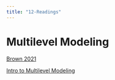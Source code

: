 ```yaml
---
title: "12-Readings"
---
```

#  Multilevel Modeling

[Brown 2021](https://journals.sagepub.com/doi/full/10.1177/2515245920960351)


[Intro to Multilevel Modeling](https://us.sagepub.com/sites/default/files/upm-assets/105311_book_item_105311.pdf)
